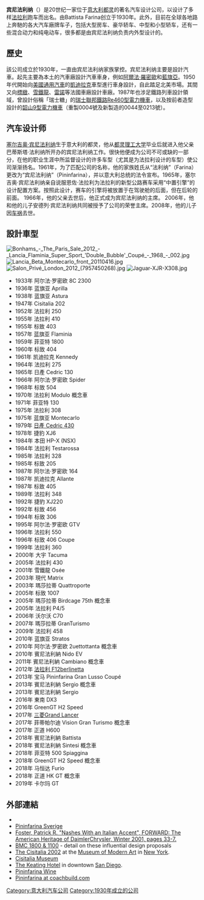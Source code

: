 {{NoteTA
|1=zh-cn:阿尔法·罗密欧;zh-hk:愛快;zh-tw:愛快羅密歐
|2=zh-cn:蓝旗亚;zh-hk:領先;zh-tw:蘭吉雅
|3=zh-cn:标致;zh-hk:標緻;zh-tw:寶獅
|4=zh-cn:菲亚特;zh-hk:快意;zh-tw:飛雅特
|5=zh-cn:凯迪拉克;zh-hk:佳特力;zh-tw:凱迪拉克
|6=zh-cn:捷豹;zh-hk:積架;zh-tw:捷豹
|7=zh-hans:沃尔沃; zh-hant:富豪;
|8=zh-cn:宝马;zh-hk:寶馬;zh-tw:BMW
|9=zh-cn:马恒达;zh-hk:馬亨達;zh-tw:馬亨達
}}
{{Infobox_Company
| company_name    = 宾尼法利纳
| company_name_en = Pininfarina
| company_logo   = [[File:Pininfarina.svg|200px]]
| company_type   = [[上市公司|公开上市]]
| company_slogan = 
| foundation     = 1930年
| location       = {{ITA}}[[都灵|都灵]]
| key_people     = 
| num_employees  = 3562 (2006)
| industry       = 
| products       = 
| operating_income = 
| profit         = 
| revenue        = 
| homepage = [http://www.pininfarina.com www.pininfarina.com]
}}

'''宾尼法利纳'''（{{lang-it|Pininfarina}}）是20世纪一家位于[[意大利|意大利]][[都灵|都灵]]的著名汽车设计公司，以设计了多样[[法拉利|法拉利]]跑车而出名。由Battista Farina创立于1930年。此外，目前在全球各地路上奔馳的各大汽车廠牌车子，包括大型房车、豪华轿车、中型和小型轿车，还有一些混合动力和纯电动车，很多都是由宾尼法利纳负责内外型设计的。

==歷史==
該公司成立於1930年，一直由宾尼法利纳家族掌控。宾尼法利纳主要是設計汽車。起先主要為本土的汽車廠設計汽車車身，例如[[阿爾法·羅密歐|阿爾法·羅密歐]]和[[藍旗亞|藍旗亞]]。1950年代開始向[[美國|美國]][[通用汽車|通用汽車]]的[[凱迪拉克|凱迪拉克]]車型進行車身設計，自此踏足北美市場。其間又向[[標緻汽車|標緻]]、[[雪鐵龍|雪鐵龍]]、[[雷諾|雷諾]]等法國車廠設計車廠。1987年也涉足鐵路列車設計領域，曾設計俗稱「瑞士糖」的[[瑞士聯邦鐵路Re460型電力機車|瑞士聯邦鐵路Re460型電力機車]]，以及按前者造型設計的[[韶山9型電力機車|韶山9型電力機車]]（重製0004號及新製造的0044至0213號）。

==汽车设计师==
[[塞尔吉奥·宾尼法利纳|塞尔吉奥·宾尼法利纳]]生于意大利的都灵，他从[[都灵理工大学|都灵理工大学]]毕业后就进入他父亲巴蒂斯塔·法利纳所开办的宾尼法利纳工作。很快他便成为公司不可或缺的一部分，在他的职业生涯中所监督设计的许多车型（尤其是为法拉利设计的车型）使公司渐渐扬名。1961年，为了匹配公司的名称，他的家族姓氏从“法利纳”（Farina）更改为“宾尼法利纳”（Pininfarina），并以意大利总统的法令宣布。1965年，塞尔吉奥·宾尼法利纳亲自说服恩佐·法拉利为法拉利的新型公路赛车采用“中置引擎”的设计配置方案。按照此设计，赛车的引擎将被放置于在驾驶舱的后面，但在后轮的前面。
1966年，他的父亲去世后，他正式成为宾尼法利纳的主席。
2006年，他和他的儿子安德列·宾尼法利纳共同被授予了公司的荣誉主席。2008年，他的儿子因[[车祸|车祸]]去世。

==設計車型==
[[File:Bonhams_-_The_Paris_Sale_2012_-_Lancia_Flaminia_Super_Sport_'Double_Bubble'_Coupé_-_1968_-_002.jpg|thumb]]
[[File:Lancia_Beta_Montecarlo_front_20110416.jpg|thumb]]
[[File:Salon_Privé_London_2012_(7957450268).jpg|thumb]]
[[File:Jaguar-XJR-X308.jpg|thumb]]

*1933年 阿尔法·罗密欧 8C 2300
*1936年 蓝旗亚 Aprilla
*1938年 蓝旗亚 Astura
*1947年 Cisitalia 202
*1952年 法拉利 250
*1955年 法拉利 410
*1955年 标致 403
*1957年 蓝旗亚 Flaminia
*1959年 菲亚特 1800
*1960年 标致 404
*1961年 凯迪拉克 Kennedy
*1964年 法拉利 275
*1965年 日產 Cedric 130
*1966年 阿尔法·罗密欧 Spider
*1968年 标致 504
*1970年 法拉利 Modulo 概念車
*1971年 菲亚特 130
*1975年 法拉利 308
*1975年 蓝旗亚 Montecarlo
*1979年 [[日產Cedric#第二代130型系（1965年-1971年）|日產 Cedric 430]]
*1978年 捷豹 XJ6
*1984年 本田 HP-X (NSX)
*1984年 法拉利 Testarossa
*1985年 法拉利 328
*1985年 标致 205
*1987年 阿尔法·罗密欧 164 
*1987年 凯迪拉克 Allante
*1987年 标致 405
*1989年 法拉利 348
*1992年 捷豹 XJ220
*1992年 标致 456
*1994年 标致 306
*1995年 阿尔法·罗密欧 GTV
*1996年 法拉利 550
*1996年 标致 406 Coupe
*1999年 法拉利 360
*2000年 大宇 Tacuma
*2005年 法拉利 430
*2001年 雪鐵龍 Osée
*2003年 現代 Matrix
*2003年 瑪莎拉蒂 Quattroporte
*2005年 标致 1007
*2005年 瑪莎拉蒂 Birdcage 75th 概念車
*2005年 法拉利 P4/5
*2006年 沃尔沃 C70
*2007年 瑪莎拉蒂 GranTurismo
*2009年 法拉利 458
*2010年 蓝旗亚 Stratos 
*2010年 阿尔法·罗密欧 2uettottanta 概念車
*2010年 賓尼法利納 Nido EV
*2011年 賓尼法利納 Cambiano 概念車
*2012年 [[法拉利F12_Berlinetta|法拉利 F12berlinetta]]
*2013年 宝马 Pininfarina Gran Lusso Coupé
*2013年 賓尼法利納 Sergio 概念車
*2013年 賓尼法利納 Sergio
*2016年 東南 DX3
*2016年 GreenGT H2 Speed
*2017年 [[三菱Grand_Lancer|三菱Grand Lancer]]
*2017年 菲蒂帕尔迪 Vision Gran Turismo 概念車
*2017年 正道 H600
*2018年 賓尼法利納 Battista
*2018年 賓尼法利納 Sintesi 概念車
*2018年 菲亚特 500 Spiaggina
*2018年 GreenGT H2 Speed 概念車
*2018年 马恒达 Furio
*2018年 正道 HK GT 概念車
*2019年 卡尔玛 GT

== 外部連結==
{{Commonscat|Stabilimenti Farina|宾尼法利纳}}

* {{official|http://www.pininfarina.com/}}
* [https://web.archive.org/web/20120208045851/http://www.pininfarina.se/ Pininfarina Sverige]
* [https://web.archive.org/web/20060428041948/http://www.chryslerheritage.com/mag5_win01.pdf Foster, Patrick R. "Nashes With an Italian Accent", FORWARD: The American Heritage of DaimlerChrysler, Winter 2001, pages 33-7.]
* [http://www.landcrab.net/mainframes/main_pinafarina1800.htm BMC 1800 & 1100]{{Wayback|url=http://www.landcrab.net/mainframes/main_pinafarina1800.htm |date=20100725213443 }} - detail on these influential design proposals
* [http://www.moma.org/exhibitions/2002/autobodies/cisitalia.html The Cisitalia 2002]{{Wayback|url=http://www.moma.org/exhibitions/2002/autobodies/cisitalia.html |date=20100816152127 }} at the [[Museum_of_Modern_Art|Museum of Modern Art]] in [[New_York|New York]].
* [https://web.archive.org/web/20110919135352/http://www.museocisitalia.org/ Cisitalia Museum]
* [http://www.thekeating.com The Keating Hotel]{{Wayback|url=http://www.thekeating.com/ |date=20191105170412 }} in downtown [[San_Diego|San Diego]].
* [https://web.archive.org/web/20140106005628/http://pininfarinawine.com/ Pininfarina Wine]
* [http://www.coachbuild.com/index.php?option=com_gallery2&Itemid=50&g2_itemId=136 Pininfarina at coachbuild.com]{{Wayback|url=http://www.coachbuild.com/index.php?option=com_gallery2&Itemid=50&g2_itemId=136 |date=20100406181503 }}

[[Category:意大利汽车公司|Category:意大利汽车公司]]
[[Category:1930年成立的公司|Category:1930年成立的公司]]